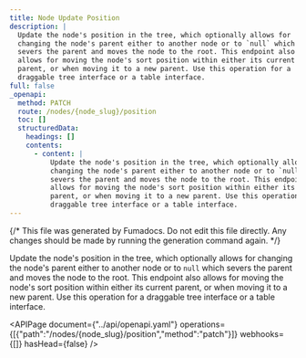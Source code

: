 ```yaml
---
title: Node Update Position
description: |
  Update the node's position in the tree, which optionally allows for 
  changing the node's parent either to another node or to `null` which
  severs the parent and moves the node to the root. This endpoint also
  allows for moving the node's sort position within either its current
  parent, or when moving it to a new parent. Use this operation for a
  draggable tree interface or a table interface.
full: false
_openapi:
  method: PATCH
  route: /nodes/{node_slug}/position
  toc: []
  structuredData:
    headings: []
    contents:
      - content: |
          Update the node's position in the tree, which optionally allows for 
          changing the node's parent either to another node or to `null` which
          severs the parent and moves the node to the root. This endpoint also
          allows for moving the node's sort position within either its current
          parent, or when moving it to a new parent. Use this operation for a
          draggable tree interface or a table interface.
---
```


{/* This file was generated by Fumadocs. Do not edit this file directly. Any changes should be made by running the generation command again. */}

Update the node's position in the tree, which optionally allows for 
changing the node's parent either to another node or to `null` which
severs the parent and moves the node to the root. This endpoint also
allows for moving the node's sort position within either its current
parent, or when moving it to a new parent. Use this operation for a
draggable tree interface or a table interface.


<APIPage document={"../api/openapi.yaml"} operations={[{"path":"/nodes/{node_slug}/position","method":"patch"}]} webhooks={[]} hasHead={false} />